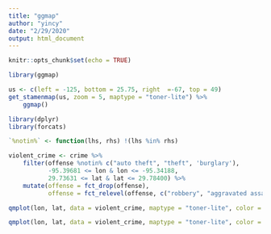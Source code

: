 ```yaml
---
title: "ggmap"
author: "yincy"
date: "2/29/2020"
output: html_document
---
```


```r
knitr::opts_chunk$set(echo = TRUE)
```

```r
library(ggmap)
```

```r
us <- c(left = -125, bottom = 25.75, right  =-67, top = 49)
get_stamenmap(us, zoom = 5, maptype = "toner-lite") %>% 
    ggmap()
```


```r
library(dplyr)
library(forcats)
```

```r
`%notin%` <- function(lhs, rhs) !(lhs %in% rhs)

violent_crime <- crime %>% 
    filter(offense %notin% c("auto theft", "theft", 'burglary'), 
           -95.39681 <= lon & lon <= -95.34188, 
           29.73631 <= lat & lat <= 29.78400) %>% 
    mutate(offense = fct_drop(offense),
           offense = fct_relevel(offense, c("robbery", "aggravated assault", "rape", "murder")))

qmplot(lon, lat, data = violent_crime, maptype = "toner-lite", color = I("red"))
```


```r
qmplot(lon, lat, data = violent_crime, maptype = "toner-lite", color = I("red"), geom = "density2d")
```











